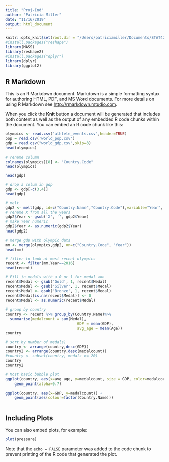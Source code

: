 ```yaml
---
title: "Proj-Ind"
author: "Patricia Miller"
date: "11/16/2019"
output: html_document
---
```


```r
knitr::opts_knit$set(root.dir = "/Users/patriciamiller/Documents/STAT426/Data-Cleaning-Tutorial")
#install.packages("reshape")
library(MASS)
library(reshape2)
#install.packages("dplyr")
library(dplyr)
library(ggplot2)
```

## R Markdown

This is an R Markdown document. Markdown is a simple formatting syntax for authoring HTML, PDF, and MS Word documents. For more details on using R Markdown see <http://rmarkdown.rstudio.com>.

When you click the **Knit** button a document will be generated that includes both content as well as the output of any embedded R code chunks within the document. You can embed an R code chunk like this:

```r
olympics <- read.csv('athlete_events.csv',header=TRUE)
pop = read.csv('world_pop.csv')
gdp = read.csv("world_gdp.csv",skip=3)
head(olympics)
```




```r
# rename column
colnames(olympics)[8] <- "Country.Code"
head(olympics)
```
```r
head(gdp)
```


```r
# drop a colum in gdp
gdp <- gdp[-c(3,4)]
head(gdp)
```


```r
# melt
gdp2 <- melt(gdp, id=c("Country.Name","Country.Code"),variable="Year", value.name="GDP")
# rename X from all the years
gdp2$Year <- gsub('X', '', gdp2$Year)
# make Year numeric
gdp2$Year <- as.numeric(gdp2$Year)
head(gdp2)
```


```r
# merge gdp with olympic data
mm <- merge(olympics,gdp2, on=c("Country.Code", "Year"))
head(mm)
```

```r
# filter to look at most recent olympics
recent <- filter(mm,Year==2016)
head(recent)
```

```r
# Fill in medals with a 0 or 1 for medal won
recent$Medal <- gsub('Gold', 1, recent$Medal)
recent$Medal <- gsub('Silver', 1, recent$Medal)
recent$Medal <- gsub('Bronze', 1, recent$Medal)
recent$Medal[is.na(recent$Medal)] <- 0
recent$Medal <- as.numeric(recent$Medal)
```

```r
# group by country
country <- recent %>% group_by(Country.Name)%>%
  summarise(medalcount = sum(Medal),
                                GDP = mean(GDP),
                                avg_age = mean(Age))
country
```


```r
# sort by number of medals)
country <- arrange(country,desc(GDP))
country2 <- arrange(country,desc(medalcount))
#country <- subset(country, medals >= 20)
country
country2
```


```r
# Most basic bubble plot
ggplot(country, aes(x=avg_age, y=medalcount, size = GDP, color=medalcount)) +
    geom_point(alpha=0.7)

```

```r
ggplot(country, aes(x=GDP, y=medalcount)) +
    geom_point(aes(colour=factor(Country.Name)))
    
```

## Including Plots

You can also embed plots, for example:

```r
plot(pressure)
```

Note that the `echo = FALSE` parameter was added to the code chunk to prevent printing of the R code that generated the plot.
